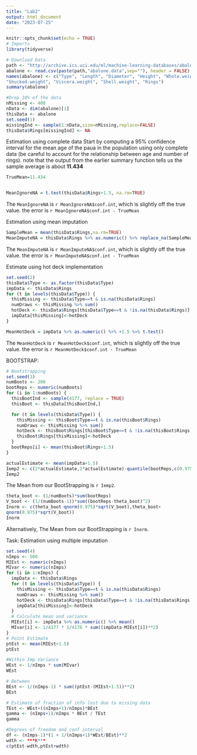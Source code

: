 ```yaml
---
title: "Lab2"
output: html_document
date: "2023-07-25"
---
```


```r
knitr::opts_chunk$set(echo = TRUE)
# Imports
library(tidyverse)
```

```r
# Download Data
path <- "http://archive.ics.uci.edu/ml/machine-learning-databases/abalone/"
abalone <- read.csv(paste(path,"abalone.data",sep=""), header = FALSE)
names(abalone) <- c("Type", "Length", "Diameter", "Height", "Whole.weight",
"Shucked.weight", "Viscera.weight", "Shell.weight", "Rings")
summary(abalone)
```

```r
#Drop 10% of the data
nMissing <- 400
nData <- dim(abalone)[1]
thisData <- abalone
set.seed(1)
missingInd <- sample(1:nData,size=nMissing,replace=FALSE)
thisData$Rings[missingInd] <- NA
```

Estimation using complete data
Start by computing a 95% confidence interval for the mean age of the paua in the population using only
complete data (be careful to account for the relationship between age and number of rings). note that the output from the earlier summary function tells us the sample average is about **11.434**

```r
TrueMean=11.434


MeanIgnoreNA = t.test(thisData$Rings+1.5, na.rm=TRUE)
```

The `MeanIgnoreNA` is `r MeanIgnoreNA$conf.int`, which is slightly off the true value.
the error is `r MeanIgnoreNA$conf.int - TrueMean`


Estimation using mean imputation

```r
SampleMean = mean(thisData$Rings,na.rm=TRUE)
MeanImputeNA = thisData$Rings %>% as.numeric() %>% replace_na(SampleMean) %>% +1.5 %>% t.test()

```

The `MeanImputeNA` is `r MeanImputeNA$conf.int`, which is slightly off the true value.
the error is `r MeanImputeNA$conf.int - TrueMean`

Estimate using hot deck implementation

```r
set.seed(2)
thisData$Type <- as.factor(thisData$Type)
impData <- thisData$Rings
for (t in levels(thisData$Type)) {
  thisMissing <- thisData$Type==t & is.na(thisData$Rings)
  numDraws <- thisMissing %>% sum()
  hotDeck <- thisData$Rings[thisData$Type==t & !is.na(thisData$Rings)] %>% sample(numDraws, replace = TRUE) #With replacement
  impData[thisMissing]<-hotDeck
}

MeanHotDeck = impData %>% as.numeric() %>% +1.5 %>% t.test() 


```

The `MeanHotDeck` is `r MeanHotDeck$conf.int`, which is slightly off the true value.
the error is `r MeanHotDeck$conf.int - TrueMean`


BOOTSTRAP:

```r
# Bootstrapping
set.seed(3)
numBoots <- 200
bootReps <- numeric(numBoots)
for (i in 1:numBoots) {
  thisBootInd <- sample(4177, replace = TRUE)
  thisBoot <- thisData[thisBootInd,]

  for (t in levels(thisData$Type)) {
    thisMissing <- thisBoot$Type==t & is.na(thisBoot$Rings)
    numDraws <- thisMissing %>% sum()
    hotDeck <- thisBoot$Rings[thisBoot$Type==t & !is.na(thisBoot$Rings)] %>% sample(numDraws, replace = TRUE) #With replacement
    thisBoot$Rings[thisMissing]<-hotDeck
  }
  bootReps[i] <- mean(thisBoot$Rings+1.5)
}

actualEstimate <- mean(impData+1.5)
Iemp2 <- c(2*actualEstimate,2*actualEstimate)-quantile(bootReps,c(0.975,0.025))
Iemp2

```

The Mean from our BootStrapping is `r Iemp2`.

```r
theta_boot <- (1/numBoots)*sum(bootReps)
V_boot <- (1/(numBoots-1))*sum((bootReps-theta_boot)^2)
Inorm <- c(theta_boot-qnorm(0.975)*sqrt(V_boot),theta_boot+
qnorm(0.975)*sqrt(V_boot))
Inorm
```

Alternatively, The Mean from our BootStrapping is `r Inorm`.



Task: Estimation using multiple imputation

```r
set.seed(4)
nImps <- 500
MIEst <- numeric(nImps)
MIvar <- numeric(nImps)
for (i in 1:nImps) {
  impData <- thisData$Rings
  for (t in levels(thisData$Type)) {
    thisMissing <- thisData$Type==t & is.na(thisData$Rings)
    numDraws <- thisMissing %>% sum()
    hotDeck <- thisData$Rings[thisData$Type==t & !is.na(thisData$Rings)] %>% sample(numDraws, replace = TRUE)
    impData[thisMissing]<-hotDeck
  }
  # Calculate mean and variance
  MIEst[i] <- impData %>% as.numeric() %>% mean()
  MIvar[i] <- 1/4177 * 1/4176 * sum((impData-MIEst[i])**2)
}
# Point Estimate
ptEst <- mean(MIEst+1.5)
ptEst

```

```r
#Within Imp Variance
WEst <- 1/nImps * sum(MIvar)
WEst
```

```r
# Between
BEst <- 1/(nImps-1) * sum((ptEst-(MIEst+1.5))**2)
BEst
```


```r
# Estimate of fraction of info lost due to missing data
TEst <- WEst+((nImps+1)/nImps)*BEst
gamma <- (nImps+1)/nImps * BEst / TEst
gamma

```

```r
#Degrees of freedom and conf interval
df <- (nImps-1)*(1 + 1/(nImps+1)*WEst/BEst)**2
wdth <- ***K***
c(ptEst-wdth,ptEst+wdth)

```
















